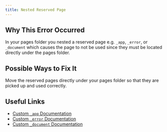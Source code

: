 ```yaml
---
title: Nested Reserved Page
---
```


## Why This Error Occurred

In your pages folder you nested a reserved page e.g. `_app`, `_error`, or `_document` which causes the page to not be used since they must be located directly under the pages folder.

## Possible Ways to Fix It

Move the reserved pages directly under your pages folder so that they are picked up and used correctly.

## Useful Links

- [Custom `_app` Documentation](/docs/pages/building-your-application/routing/custom-app)
- [Custom `_error` Documentation](/docs/pages/building-your-application/routing/custom-error)
- [Custom `_document` Documentation](/docs/pages/building-your-application/routing/custom-document)
